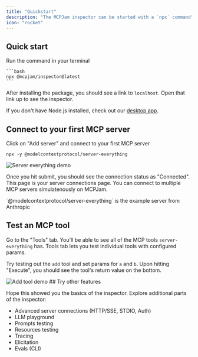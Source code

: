 ```yaml
---
title: "Quickstart"
description: "The MCPJam inspector can be started with a `npx` command"
icon: "rocket"
---
```


## Quick start

Run the command in your terminal

    ```bash
    npx @mcpjam/inspector@latest
    ```

After installing the package, you should see a link to `localhost`. Open that link up to see the inspector.

If you don't have Node.js installed, check out our [desktop app](https://mcpjam.com).

## Connect to your first MCP server

Click on "Add server" and connect to your first MCP server

```
npx -y @modelcontextprotocol/server-everything
```

<Frame>
  <img src="/images/everything-demo.png" alt="Server everything demo" />
</Frame>

Once you hit submit, you should see the connection status as "Connected". This page is your server connections page. You can connect to multiple MCP servers simulatenously on MCPJam.

<Info>
  `@modelcontextprotocol/server-everything` is the example server from Anthropic
</Info>

## Test an MCP tool

Go to the "Tools" tab. You'll be able to see all of the MCP tools `server-everything` has. Tools tab lets you test individual tools with configured params.

Try testing out the `add` tool and set params for `a` and `b`. Upon hitting "Execute", you should see the tool's return value on the bottom.

<Frame>
  <img src="/images/tool-add.png" alt="Add tool demo" />
</Frame>
## Try other features

Hope this showed you the basics of the inspector. Explore additional parts of the inspector:

- Advanced server connections (HTTP/SSE, STDIO, Auth)
- LLM playground
- Prompts testing
- Resources testing
- Tracing
- Elicitation
- Evals (CLI)
